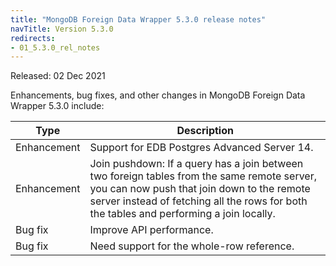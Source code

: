 ```yaml
---
title: "MongoDB Foreign Data Wrapper 5.3.0 release notes"
navTitle: Version 5.3.0
redirects: 
- 01_5.3.0_rel_notes
---
```


Released: 02 Dec 2021

Enhancements, bug fixes, and other changes in MongoDB Foreign Data Wrapper 5.3.0 
include:

| Type        | Description |
| ----------- |------------ |
| Enhancement | Support for EDB Postgres Advanced Server 14. |
| Enhancement | Join pushdown: If a query has a join between two foreign tables from the same remote server, you can now push that join down to the remote server instead of fetching all the rows for both the tables and performing a join locally. |
| Bug fix    | Improve API performance. |
| Bug fix    | Need support for the whole-row reference. |



